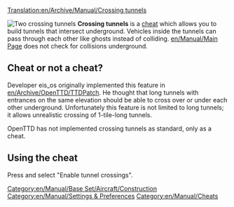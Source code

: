 [[Translation:en/Archive/Manual/Crossing tunnels]]

[[File:en/Archive/Manual/Crossing Tunnels.png|right|frame|Two crossing tunnels]]
'''Crossing tunnels''' is a [[en/Manual/Cheats|cheat]] which allows you to build tunnels that intersect underground. Vehicles inside the tunnels can pass through each other like ghosts instead of colliding. [[en/Manual/Main Page]] does not check for collisions underground.

== Cheat or not a cheat? ==
Developer eis_os originally implemented this feature in [[en/Archive/OpenTTD/TTDPatch]]. He thought that long tunnels with entrances on the same elevation should be able to cross over or under each other underground. Unfortunately this feature is not limited to long tunnels; it allows unrealistic crossing of 1-tile-long tunnels. 

OpenTTD has not implemented crossing tunnels as standard, only as a cheat.

== Using the cheat ==
Press {{en/Keypress|Ctrl|Alt|C}} and select "Enable tunnel crossings".

[[Category:en/Manual/Base Set/Aircraft/Construction]]
[[Category:en/Manual/Settings & Preferences]]
[[Category:en/Manual/Cheats]]